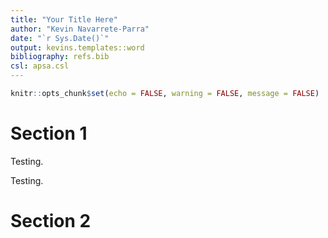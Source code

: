 ```yaml
---
title: "Your Title Here"
author: "Kevin Navarrete-Parra"
date: "`r Sys.Date()`"
output: kevins.templates::word
bibliography: refs.bib
csl: apsa.csl
---
```


```r
knitr::opts_chunk$set(echo = FALSE, warning = FALSE, message = FALSE)
```

# Section 1

Testing. 

Testing. 

# Section 2
